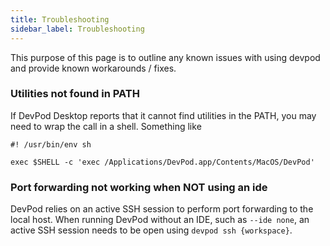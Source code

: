 ```yaml
---
title: Troubleshooting
sidebar_label: Troubleshooting
---
```


This purpose of this page is to outline any known issues with using devpod and provide known workarounds / fixes.

### Utilities not found in PATH

If DevPod Desktop reports that it cannot find utilities in the PATH, you may need to wrap the call in a shell. Something like

```
#! /usr/bin/env sh

exec $SHELL -c 'exec /Applications/DevPod.app/Contents/MacOS/DevPod'
```

### Port forwarding not working when NOT using an ide

DevPod relies on an active SSH session to perform port forwarding to the local host. When running DevPod without an IDE, such as `--ide none`,
an active SSH session needs to be open using `devpod ssh {workspace}`.